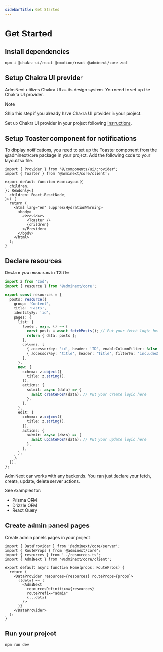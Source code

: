 ```yaml
---
sidebarTitle: Get Started
---
```



# Get Started


<Steps>

## Install dependencies


```sh npm2yarn copy
npm i @chakra-ui/react @emotion/react @adminext/core zod
```


## Setup Chakra UI provider

AdmiNext utilizes Chakra UI as its design system. You need to set up the Chakra UI provider.

> [!NOTE]
>
> Ship this step if you already have Chakra UI provider in your project.

Set up Chakra UI provider in your project following [instructions](https://chakra-ui.com/docs/get-started/frameworks/next-app#setup-provider).


## Setup Toaster component for notifications

To display notifications, you need to set up the Toaster component from the @adminext/core package in your project. Add the following code to your layout.tsx file.

```tsx {2,13} filename=app/layout.tsx
import { Provider } from '@/components/ui/provider';
import { Toaster } from '@adminext/core/client';

export default function RootLayout({
  children,
}: Readonly<{
  children: React.ReactNode;
}>) {
  return (
    <html lang="en" suppressHydrationWarning>
      <body>
        <Provider>
          <Toaster />
          {children}
        </Provider>
      </body>
    </html>
  );
}
```

## Declare resources

Declare you resources in TS file

```typescript filename=app/admin/resources.ts copy
import z from 'zod';
import { resource } from '@adminext/core';

export const resources = {
  posts: resource({
    group: 'Content',
    title: 'Posts',
    identityBy: 'id',
    pages: {
      list: {
        loader: async () => {
          const posts = await fetchPosts(); // Put your fetch logic here
          return { data: posts };
        },
        columns: [
          { accessorKey: 'id', header: 'ID', enableColumnFilter: false },
          { accessorKey: 'title', header: 'Title', filterFn: 'includesString' },
        ],
      },
      new: {
        schema: z.object({
          title: z.string(),
        }),
        actions: {
          submit: async (data) => {
            await createPost(data); // Put your create logic here
          },
        },
      },
      edit: {
        schema: z.object({
          title: z.string(),
        }),
        actions: {
          submit: async (data) => {
            await updatePost(data); // Put your update logic here
          },
        },
      },
    },
  }),
};
```

AdmiNext can works with any backends. You can just declare your fetch, create, update, delete server actions.

See examples for:

* Prisma ORM
* Drizzle ORM
* React Query

## Create admin panesl pages

Create admin panels pages in your project

```tsx filename=app/admin/[[...resource]]/admin.page.tsx copy
import { DataProvider } from '@adminext/core/server';
import { RouteProps } from '@adminext/core';
import { resources } from '../resources.ts';
import { AdmiNext } from '@adminext/core/client';

export default async function Home(props: RouteProps) {
  return (
    <DataProvider resources={resources} routeProps={props}>
      {(data) => (
        <AdmiNext
          resourcesDefinition={resources}
          routePrefix="admin"
          {...data}
        />
      )}
    </DataProvider>
  );
}
```

## Run your project

```sh npm2yarn copy
npm run dev
```

</Steps>
